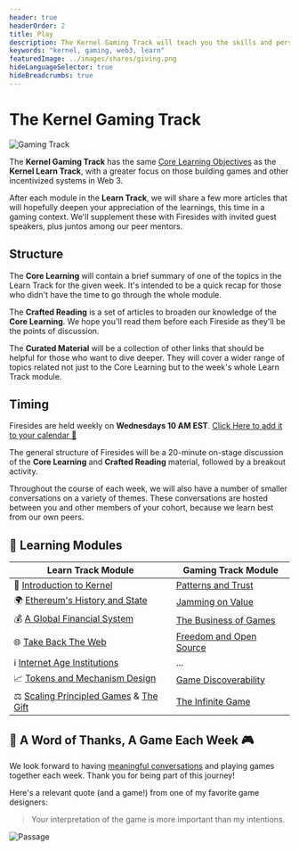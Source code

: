```yaml
---
header: true
headerOrder: 2
title: Play
description: The Kernel Gaming Track will teach you the skills and perspectives required to build games that allow us all to play increasingly principled infinite games with one another.
keywords: "kernel, gaming, web3, learn"
featuredImage: ../images/shares/giving.png
hideLanguageSelector: true
hideBreadcrumbs: true
---
```


# The Kernel Gaming Track

![Gaming Track](/images/gaming-img/gaming_track.jpg)

The **Kernel Gaming Track** has the same [Core Learning Objectives](/start/#kernel-principles) as the **Kernel Learn Track**, with a greater focus on those building games and other incentivized systems in Web 3. 

After each module in the **Learn Track**, we will share a few more articles that will hopefully deepen your appreciation of the learnings, this time in a gaming context. We'll supplement these with Firesides with invited guest speakers, plus juntos among our peer mentors.

## Structure

<Process>

The **Core Learning** will contain a brief summary of one of the topics in the Learn Track for the given week. It's intended to be a quick recap for those who didn't have the time to go through the whole module.

The **Crafted Reading** is a set of articles to broaden our knowledge of the **Core Learning**. We hope you'll read them before each Fireside as they'll be the points of discussion.

The **Curated Material** will be a collection of other links that should be helpful for those who want to dive deeper. They will cover a wider range of topics related not just to the Core Learning but to the week's whole Learn Track module.

</Process>

## Timing

<Process>

Firesides are held weekly on **Wednesdays 10 AM EST**. [Click Here to add it to your calendar 📅](https://www.addevent.com/calendar/RU314582)

The general structure of Firesides will be a 20-minute on-stage discussion of the **Core Learning** and **Crafted Reading** material, followed by a breakout activity.

Throughout the course of each week, we will also have a number of smaller conversations on a variety of themes. These conversations are hosted between you and other members of your cohort, because we learn best from our own peers.

</Process>

## 📖 Learning Modules

Learn Track Module | Gaming Track Module  |
----- | --------        | 
🌠 [Introduction to Kernel](/learn/module-0)       | [Patterns and Trust](/track-gaming/module-0/) |
🌍 [Ethereum's History and State](/learn/module-1) | [Jamming on Value](/track-gaming/module-1/) |
💰 [A Global Financial System](/learn/module-2)    | [The Business of Games](/track-gaming/module-2/) |
🌐 [Take Back The Web](/learn/module-3)            |  [Freedom and Open Source](/track-gaming/module-3/) |
ℹ️ [Internet Age Institutions](/learn/module-4)      | ... | 
📈 [Tokens and Mechanism Design](/learn/module-5)  | [Game Discoverability](/track-gaming/module-5/) |
⚖️  [Scaling Principled Games](/learn/module-6) & [The Gift](/learn/module-7)    | [The Infinite Game](/track-gaming/module-6/) |

## 🙏 A Word of Thanks, A Game Each Week 🎮

We look forward to having [meaningful conversations](/learn/module-0/#cultured-conversation) and playing games together each week. Thank you for being part of this journey! 

Here's a relevant quote (and a game!) from one of my favorite game designers:

> <Link to="http://hcsoftware.sourceforge.net/passage/statement.html">Your interpretation of the game is more important than my intentions.</Link>

<Link to="http://hcsoftware.sourceforge.net/passage/statement.html">
    <Image alt="Passage" src="/images/gaming-img/passage.png" />
</Link>
